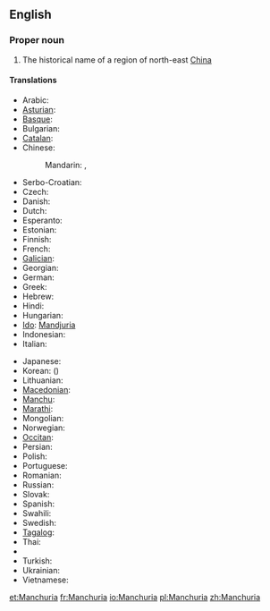 ==English==
{{rfc-auto}}
{{wikipedia}}

===Proper noun===
{{en-proper noun}}

# The historical name of a region of north-east [[China]]

====Translations====
{{trans-top|Manchuria}}
* Arabic: {{t-|ar|منشوريا|f|tr=manshuuriya}}
* [[Asturian]]: {{t-|ast|Manchuria|f}}
* [[Basque]]: {{t-|eu|Mantxuria}}
* Bulgarian: {{t-|bg|Манджурия|f|tr=Mandžurija}}
* [[Catalan]]: {{t-|ca|Manxúria|f}}
* Chinese:
*: Mandarin: {{t-|cmn|滿洲|sc=Hani}}, {{t-|cmn|满洲|tr=Mǎnzhōu|sc=Hani}}
* Serbo-Croatian: {{t|sh|Mandžurija|f}}
* Czech: {{t-|cs|Mandžusko|n}}
* Danish: {{t-|da|Manchuriet}}
* Dutch: {{t-|nl|Mantsjoerije}}
* Esperanto: {{t-|eo|Manĉurio}}
* Estonian: {{t-|et|Mandžuuria}}
* Finnish: {{t-|fi|Mantšuria}}
* French: {{t+|fr|Mandchourie}}
* [[Galician]]: {{t-|gl|Manchuria|f}}
* Georgian: {{t-|ka|მანჯურია|tr=mandžuria|sc=Geor}}
* German: {{t-|de|Mandschurei|n}}
* Greek: {{t-|el|Μαντζουρία|f|tr=Mandžuría}}
* Hebrew: {{t-|he|מנצ׳וריה|f|tr=mančuriyah}}
* Hindi: {{t-|hi|मंचूरिया|tr=man̄cūriyā}}
* Hungarian: {{t-|hu|Mandzsúria}}
* [[Ido]]: [[Mandjuria]]
* Indonesian: {{t-|id|Manchuria}}
* Italian: {{t-|it|Manciuria|f}}
{{trans-mid}}
* Japanese: {{t-|ja|満州|tr=まんしゅう, Manshū}}
* Korean: {{t+|ko|만주|tr=Manju|sc=Hang}} ({{t+|ko|滿洲|sc=Hani}})
* Lithuanian: {{t-|lt|Mandžiūrija}}
* [[Macedonian]]: {{t-|mk|Манџурија|f|tr=Mandžúrija}}
* [[Manchu]]: {{tø|mnc|ᠮᠠᠨᠵᡠ|tr=manju|sc=Mong}}
* [[Marathi]]: {{t-|mr|मांचुरिया|sc=Deva}}
* Mongolian: {{t-|mn|Манж|tr=Manž|sc=Cyrl}}
* Norwegian: {{t-|no|Mandsjuria}}
* [[Occitan]]: {{t-|oc|Manchoria|f}}
* Persian: {{t+|fa|منچوری|tr=mančûri}}
* Polish: {{t-|pl|Mandżuria|f}}
* Portuguese: {{t+|pt|Manchúria|f}}
* Romanian: {{t-|ro|Manciuria|f}}
* Russian: {{t-|ru|Маньчжурия|f|tr=Man’čžúrija}}
* Slovak: {{t-|sk|Mandžusko|n}}
* Spanish: {{t-|es|Manchuria|f}}
* Swahili: {{t-|sw|Manchuria}}
* Swedish: {{t+|sv|Manchuriet}}
* [[Tagalog]]: {{t-|tl|Manchuria}}
* Thai: {{t-|th|แมนจูเรีย|tr=maenjooria}}
* {{trreq|bo}}
* Turkish: {{t-|tr|Kuzeydoğu Çin}}
* Ukrainian: {{t-|uk|Маньчжурія|f}}
* Vietnamese: {{t-|vi|Mãn Châu}}
{{trans-bottom}}

[[et:Manchuria]]
[[fr:Manchuria]]
[[io:Manchuria]]
[[pl:Manchuria]]
[[zh:Manchuria]]